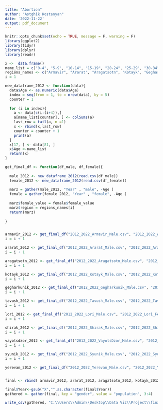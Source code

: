 ---
title: "Abortion"
author: "Astghik Kostanyan"
date: '2022-11-22'
output: pdf_document
---

```{r setup, include=FALSE, message = F, warning = F}
knitr::opts_chunk$set(echo = TRUE, message = F, warning = F)
library(ggplot2)
library(tidyr)
library(dplyr)
library(readr)


```

```{r}
x <-  data.frame()
name_list = c("0-4", "5-9", "10-14", "15-19", "20-24", "25-29", "30-34", "35-39", "40-44", "45-49", "50-54", "55-59", "60-64", "65-69", "70-74", "75-79", "80+" )
regions_names <- c("Armavir", "Ararat", "Aragatsotn", "Kotayk", "Gegharkunik", "Tavush", "Lori", "Shirak", "Vayots Dzor", "Syunik", "Yerevan")
i = 1

new_dataframe_2012 <- function(data){
  data$Age <- as.numeric(data$Age)
  index = seq(from = 1, to = nrow(data), by = 5)
  counter = 1
 
  for (i in index){
    a <- data[c(i:(i+4)),]
    a[name_list[counter], ] <- colSums(a)
    last_row = tail(a, n =1)
    x <- rbind(x,last_row)
    counter = counter + 1
    print(a)
  }
  x[17, ] <- data[81, ]
  x$Age <-name_list
  return(x)
}

get_final_df <- function(df_male, df_female){
  
  male_2012 <- new_dataframe_2012(read.csv(df_male))
  female_2012 <- new_dataframe_2012(read.csv(df_female))
  
  marz = gather(male_2012, "Year" , "male", -Age )
  female = gather(female_2012, "Year" , "female", -Age )
  
  marz$female_value = female$female_value
  marz$region = regions_names[i]
  return(marz)
  
}


armavir_2012 <- get_final_df("2012_2022_Armavir_Male.csv", "2012_2022_Armavir_Female.csv")
i = i + 1

ararat_2012 <- get_final_df("2012_2022_Ararat_Male.csv", "2012_2022_Ararat_Female.csv")
i = i + 1

aragatsotn_2012 <- get_final_df("2012_2022_Aragatsotn_Male.csv", "2012_2022_Aragatsots_Female.csv")
i = i + 1

kotayk_2012 <- get_final_df("2012_2022_Kotayk_Male.csv", "2012_2022_Kotayk_Female.csv")
i = i + 1

gegharkunik_2012 <- get_final_df("2012_2022_Gegharkunik_Male.csv", "2012_2022_Gegharkunik_Female.csv")
i = i + 1

tavush_2012 <- get_final_df("2012_2022_Tavush_Male.csv", "2012_2022_Tavush_Female.csv")
i = i + 1

lori_2012 <- get_final_df("2012_2022_Lori_Male.csv", "2012_2022_Lori_Female.csv")
i = i + 1

shirak_2012 <- get_final_df("2012_2022_Shirak_Male.csv", "2012_2022_Shirak_Female.csv")
i = i + 1

vayotsdzor_2012 <- get_final_df("2012_2022_VayotsDzor_Male.csv", "2012_2022_VayotsDzor_Female.csv")
i = i + 1

syunik_2012 <- get_final_df("2012_2022_Syunik_Male.csv", "2012_2022_Syunik_Female.csv")
i = i + 1

yerevan_2012 <- get_final_df("2012_2022_Yerevan_Male.csv", "2012_2022_Yerevan_Female.csv")


final <- rbind( armavir_2012, ararat_2012, aragatsotn_2012, kotayk_2012, gegharkunik_2012, tavush_2012,  lori_2012, shirak_2012, vayotsdzor_2012, syunik_2012, yerevan_2012)

final$Year<-gsub("X","",as.character(final$Year))
gathered <- gather(final, key = "gender", value = "population", 3:4)

write_csv(gathered, "C:\\Users\\Admin\\Desktop\\Data Viz\\Project\\final.csv")

```

